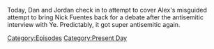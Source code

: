 {{DEFAULTSORT:
    #_EPISODE_0757:December 13, 2022
}}{{Episode
    | title           = December 13, 2022
    | caption         = [https://knowledgefight.libsyn.com/757-december-13-2022 Listen to this episode on Libsyn]
    | episodeNumber   = 757
    | length          = 01:44:29
    | airDate         = December 16, 2022
    | coverageDate    = December 13, 2022
    | episodeType     = [[:Category:Present Day|Present Day]]
    | appearance      = [[Nick Fuentes]]
    | previousEpisode = [[756: December 5, 2003]]
}}

{{Stub}}

Today, Dan and Jordan check in to attempt to cover Alex's misguided attempt to bring Nick Fuentes back for a debate after the antisemitic interview with Ye.  Predictably, it got super antisemitic again.

[[Category:Episodes]]
[[Category:Present Day]]

